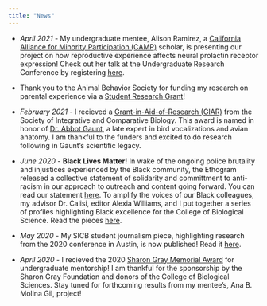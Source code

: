 ```yaml
---
title: "News"
---
```


* *April 2021* - My undergraduate mentee, Alison Ramirez, a [California Alliance for Minority Participation (CAMP)](https://urc.ucdavis.edu/camp) scholar, is presenting our project on how reproductive experience affects neural prolactin receptor expression! Check out her talk at the Undergraduate Research Conference by registering [here](https://docs.google.com/forms/d/e/1FAIpQLSewkh3jpA-hXP_0ChepwXLTU4AnfhOtxO2jVAsTANc-NM6TpQ/viewform?usp=send_form).

* Thank you to the Animal Behavior Society for funding my research on parental experience via a [Student Research Grant](https://www.animalbehaviorsociety.org/web/awards-student-grants.php)!

* *February 2021* - I recieved a [Grant-in-Aid-of-Research (GIAR)](https://sicb.burkclients.com/grants/giarinfo.php) from the Society of Integrative and Comparative Biology. This award is named in honor of [Dr. Abbot Gaunt](tinyurl.com/p9u98vnk), a late expert in bird vocalizations and avian anatomy. I am thankful to the funders and excited to do research following in Gaunt's scientific legacy. 

* *June 2020* - **Black Lives Matter!** In wake of the ongoing police brutality and injustices experienced by the Black community, the Ethogram released a collective statement of solidarity and committment to anti-racism in our approach to outreach and content going forward. You can read our statement [here](https://theethogram.com/2020/06/05/ethogram-statement-of-solidarity/). To amplify the voices of our Black colleagues, my advisor Dr. Calisi, editor Alexia Williams, and I put together a series of profiles highlighting Black excellence for the College of Biological Science. Read the pieces [here](https://biology.ucdavis.edu/news/dr-cameron-jones-recounts-his-work-behavioral-ecologist).

* *May 2020* - My SICB student journalism piece, highlighting research from the 2020 conference in Austin, is now published! Read it [here](http://www.sicb.org/students/2020/farrar.php).  

*  *April 2020* - I recieved the 2020 [Sharon Gray Memorial Award](https://www.ucdavis.edu/news/sharon-gray-memorial-award-established/) for undergraduate mentorship! I am thankful for the sponsorship by the Sharon Gray Foundation and donors of the College of Biological Sciences. Stay tuned for forthcoming results from my mentee's, Ana B. Molina Gil, project!